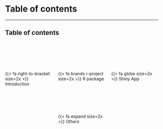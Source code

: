 # Table of contents

---

## Table of contents

<br>
<br>
<br>
<br>

:::: { .columns }

::: { .column .center width="33%"}
{{< fa right-to-bracket size=2x >}}
Introduction
:::

::: { .column .center width="33%"}
{{< fa brands r-project size=2x >}}
R package
:::

::: { .column .center width="33%"}
{{< fa globe size=2x >}}
Shiny App
:::

::::


<br><br>


:::: { .columns }

::: { .column .center width="33%"}
:::

::: { .column .center width="33%"}
{{< fa expand size=2x >}}
Others
:::

::: { .column .center width="33%"}
:::

::::
